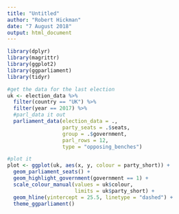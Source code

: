 ```yaml
---
title: "Untitled"
author: "Robert Hickman"
date: "7 August 2018"
output: html_document
---
```


```r
library(dplyr)
library(magrittr)
library(ggplot2)
library(ggparliament)
library(tidyr)
```

```r
#get the data for the last election
uk <- election_data %>%
  filter(country == "UK") %>%
  filter(year == 2017) %>%
  #parl_data it out
  parliament_data(election_data = .,
                  party_seats = .$seats,
                  group = .$government,
                  parl_rows = 12,
                  type = "opposing_benches")

#plot it
plot <- ggplot(uk, aes(x, y, colour = party_short)) +
  geom_parliament_seats() +
  geom_highlight_government(government == 1) +
  scale_colour_manual(values = uk$colour, 
                      limits = uk$party_short) + 
  geom_hline(yintercept = 25.5, linetype = "dashed") +
  theme_ggparliament()

```
